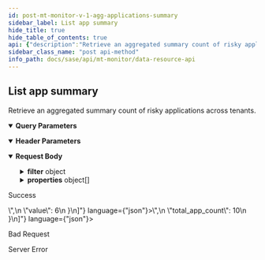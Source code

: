 ```yaml
---
id: post-mt-monitor-v-1-agg-applications-summary
sidebar_label: List app summary
hide_title: true
hide_table_of_contents: true
api: {"description":"Retrieve an aggregated summary count of risky applications across tenants.                   \n","operationId":"post-mt-monitor-v1-agg-applications-summary","parameters":[{"description":"Must be `tenant`. Using the query parameter returns all the aggregated responses for the current parent tenant and its child tenants. If not used, the results for just the current tenant are returned. \n","in":"query","name":"agg_by","schema":{"type":"string"}},{"description":"Must be one of the following: `de`, `americas`, `europe`, `uk`, `sg`, `ca`, `jp`, `au`, `in`. Returns details from the Cortex Data Lake (CDL) region specified.  \n","in":"header","name":"X-PANW-Region","schema":{"type":"string"}}],"requestBody":{"content":{"application/json":{"examples":{"Blocked Risky Apps":{"value":{"filter":{"operator":"AND","rules":[{"rule":"blocked"},{"rule":"app_risky"},{"operator":"last_n_days","property":"event_time","values":[7]}]},"properties":[{"property":"total_app_count"},{"property":"risk_of_app_count"},{"property":"blocked_app_count"}]}},"Top Tenants using Risky Applications":{"value":{"count":4,"filter":{"operator":"AND","rules":[{"operator":"last_n_days","property":"event_time","values":[30]}]},"properties":[{"property":"sub_tenant_id"},{"alias":"value","property":"risk_of_app_count","sort":{"order":"desc"}}]}},"Total Risky Apps":{"value":{"filter":{"operator":"AND","rules":[{"rule":"app_risky"},{"operator":"last_n_days","property":"event_time","values":[7]}]},"properties":[{"property":"total_app_count"},{"property":"risk_of_app_count"}]}},"Total Risky Apps Per Tenant":{"value":{"filter":{"operator":"AND","rules":[{"rule":"blocked"},{"rule":"app_risky"},{"operator":"last_n_days","property":"event_time","values":[7]}]},"properties":[{"property":"sub_tenant_id"},{"property":"total_app_count"},{"property":"risk_of_app_count"}]}},"Unblocked Risky Apps":{"value":{"filter":{"operator":"AND","rules":[{"rule":"unblocked"},{"rule":"app_risky"},{"operator":"last_n_days","property":"event_time","values":[7]}]},"properties":[{"property":"total_app_count"},{"property":"risk_of_app_count"},{"property":"unblocked_app_count"}]}}},"schema":{"properties":{"filter":{"allOf":[{"description":"App summary filter. Consists of a required operator and an array of rules objects. \n","properties":{"operator":{"description":"Must be `AND`. \n","type":"string"},"rules":{"anyOf":[{"description":"Applications summary rule.  \n","properties":{"rule":{"description":"Rule name that is set to one of the example values. See See [AppSummaryRule](/sase/docs/filters#appsummaryrule).\n","example":"app_risky","type":"string"}},"type":"object"},{"properties":{"operator":{"description":"Filter operator that is one of the example values and is run on the property field","example":"gt, lt, last_n_minutes, last_n_hours, last_n_days","type":"string"},"property":{"description":"Filter property field that is one of the example values","example":"event_time, update_time, updated_time","type":"string"},"values":{"description":"Filter property value","example":"minute, hour or day counts if property is event_time","items":{"type":"string"},"type":"array"}},"type":"object"}],"description":"See [AppSummaryRule](/sase/docs/filters#appsummaryrule) and [TimeFilter](/sase/docs/filters#timefilter). \n","items":{"type":"object"},"type":"array"}},"required":["operator"],"type":"object"},{"description":"filter json object"}]},"properties":{"description":"List of property json objects","items":{"description":"Property field name.\n","properties":{"alias":{"type":"string"},"property":{"description":"App summary property fields will be returned in the API response. See [AppSummaryProperty](/sase/docs/filters#appsummaryproperty). \n","example":"sub_tenant_id, total_app_count, total_app_remote_network, total_app_mobile_users,total_app_proxy_nodes","type":"string"}},"type":"object"},"type":"array"}},"required":["properties","filter"],"type":"object"}}}},"responses":{"200":{"content":{"application/json":{"examples":{"Blocked Risky Apps":{"value":[{"blocked_apps_count":10,"risk_of_app_count":10,"total_app_count":10}]},"Top Tenants using Risky Applications":{"value":[{"sub_tenant_id":"<sub-tenant-id>","value":6}]},"Total Risky Apps":{"value":[{"risk_of_app_count":10,"total_app_count":10}]},"Total Risky Apps Per Tenant":{"value":[{"risk_of_app_count":10,"sub_tenant_id":"<sub_tenant_id>","total_app_count":10}]},"Unblocked Risky Apps":{"value":[{"risk_of_app_count":10,"total_app_count":10,"unblocked_apps_count":10}]}}}},"description":"Success"},"400":{"description":"Bad Request"},"500":{"description":"Server Error"}},"security":[{"Bearer":[]}],"tags":["DataResources"],"method":"post","path":"/mt/monitor/v1/agg/applications/summary","servers":[{"url":"https://api.sase.paloaltonetworks.com"}],"securitySchemes":{"Bearer":{"scheme":"bearer","type":"http"}},"jsonRequestBodyExample":{"filter":{"operator":"string","rules":{"rule":"app_risky"}},"properties":[{"alias":"string","property":"sub_tenant_id, total_app_count, total_app_remote_network, total_app_mobile_users,total_app_proxy_nodes"}]},"info":{"contact":{},"description":"Use the Data Resource API for retrieving aggregated summaries and counts across tenants for threats, alerts, risky applications, URLs, and upgrades.\n","title":"Data Resource API","version":"1.0"},"postman":{"name":"List app summary","description":{"content":"Retrieve an aggregated summary count of risky applications across tenants.                   \n","type":"text/plain"},"url":{"path":["mt","monitor","v1","agg","applications","summary"],"host":["{{baseUrl}}"],"query":[{"disabled":false,"description":{"content":"Must be `tenant`. Using the query parameter returns all the aggregated responses for the current parent tenant and its child tenants. If not used, the results for just the current tenant are returned. \n","type":"text/plain"},"key":"agg_by","value":""}],"variable":[]},"header":[{"disabled":false,"description":{"content":"Must be one of the following: `de`, `americas`, `europe`, `uk`, `sg`, `ca`, `jp`, `au`, `in`. Returns details from the Cortex Data Lake (CDL) region specified.  \n","type":"text/plain"},"key":"X-PANW-Region","value":""},{"key":"Content-Type","value":"application/json"},{"key":"Accept","value":"application/json"}],"method":"POST","body":{"mode":"raw","raw":"\"\"","options":{"raw":{"language":"json"}}},"auth":{"type":"bearer","bearer":[{"type":"any","value":"<Bearer Token>","key":"token"}]}}}
sidebar_class_name: "post api-method"
info_path: docs/sase/api/mt-monitor/data-resource-api
---
```



## List app summary



Retrieve an aggregated summary count of risky applications across tenants.                   


<details style={{"marginBottom":"1rem"}} data-collapsed={false} open={true}><summary style={{}}><strong>Query Parameters</strong></summary><div><ul><ParamsItem className={"paramsItem"} param={{"description":"Must be `tenant`. Using the query parameter returns all the aggregated responses for the current parent tenant and its child tenants. If not used, the results for just the current tenant are returned. \n","in":"query","name":"agg_by","schema":{"type":"string"}}}></ParamsItem></ul></div></details><details style={{"marginBottom":"1rem"}} data-collapsed={false} open={true}><summary style={{}}><strong>Header Parameters</strong></summary><div><ul><ParamsItem className={"paramsItem"} param={{"description":"Must be one of the following: `de`, `americas`, `europe`, `uk`, `sg`, `ca`, `jp`, `au`, `in`. Returns details from the Cortex Data Lake (CDL) region specified.  \n","in":"header","name":"X-PANW-Region","schema":{"type":"string"}}}></ParamsItem></ul></div></details><MimeTabs><TabItem label={"application/json"} value={"application/json-schema"}><details style={{}} data-collapsed={false} open={true}><summary style={{"textAlign":"left"}}><strong>Request Body</strong></summary><div style={{"textAlign":"left","marginLeft":"1rem"}}></div><ul style={{"marginLeft":"1rem"}}><SchemaItem collapsible={true} className={"schemaItem"}><details style={{}}><summary style={{}}><strong>filter</strong><span style={{"opacity":"0.6"}}> object</span></summary><div style={{"marginLeft":"1rem"}}><div style={{"marginTop":".5rem","marginBottom":".5rem"}}>

App summary filter. Consists of a required operator and an array of rules objects. 


</div><SchemaItem collapsible={false} name={"operator"} required={true} schemaDescription={"Must be `AND`. \n"} schemaName={"string"} qualifierMessage={undefined} defaultValue={undefined}></SchemaItem><SchemaItem collapsible={true} className={"schemaItem"}><details style={{}}><summary style={{}}><strong>rules</strong><span style={{"opacity":"0.6"}}> object[]</span></summary><div style={{"marginLeft":"1rem"}}><div style={{"marginTop":".5rem","marginBottom":".5rem"}}>

See [AppSummaryRule](/sase/docs/filters#appsummaryrule) and [TimeFilter](/sase/docs/filters#timefilter). 


</div><li><div><span className={"badge badge--info"}>anyOf</span><SchemaTabs><TabItem label={"MOD1"} value={"0-item-properties"}><SchemaItem collapsible={false} name={"rule"} required={false} schemaDescription={"Rule name that is set to one of the example values. See See [AppSummaryRule](/sase/docs/filters#appsummaryrule).\n"} schemaName={"string"} qualifierMessage={undefined} defaultValue={undefined}></SchemaItem></TabItem><TabItem label={"MOD2"} value={"1-item-properties"}><SchemaItem collapsible={false} name={"operator"} required={false} schemaDescription={"Filter operator that is one of the example values and is run on the property field"} schemaName={"string"} qualifierMessage={undefined} defaultValue={undefined}></SchemaItem><SchemaItem collapsible={false} name={"property"} required={false} schemaDescription={"Filter property field that is one of the example values"} schemaName={"string"} qualifierMessage={undefined} defaultValue={undefined}></SchemaItem><SchemaItem collapsible={false} name={"values"} required={false} schemaDescription={"Filter property value"} schemaName={"string[]"} qualifierMessage={undefined} defaultValue={undefined}></SchemaItem></TabItem></SchemaTabs></div></li></div></details></SchemaItem></div></details></SchemaItem><SchemaItem collapsible={true} className={"schemaItem"}><details style={{}}><summary style={{}}><strong>properties</strong><span style={{"opacity":"0.6"}}> object[]</span></summary><div style={{"marginLeft":"1rem"}}><div style={{"marginTop":".5rem","marginBottom":".5rem"}}>

List of property json objects

</div><SchemaItem collapsible={false} name={"alias"} required={false} schemaDescription={undefined} schemaName={"string"} qualifierMessage={undefined} defaultValue={undefined}></SchemaItem><SchemaItem collapsible={false} name={"property"} required={false} schemaDescription={"App summary property fields will be returned in the API response. See [AppSummaryProperty](/sase/docs/filters#appsummaryproperty). \n"} schemaName={"string"} qualifierMessage={undefined} defaultValue={undefined}></SchemaItem></div></details></SchemaItem></ul></details></TabItem></MimeTabs><div><ApiTabs><TabItem label={"200"} value={"200"}><div>

Success

</div><div><MimeTabs groupId={"mime-type"}><TabItem label={"application/json"} value={"application/json"}><SchemaTabs groupId={"schema-tabs"}><TabItem label={" Blocked  Risky  Apps"} value={" Blocked  Risky  Apps"}><ResponseSamples responseExample={"[\n  {\n    \"blocked_apps_count\": 10,\n    \"risk_of_app_count\": 10,\n    \"total_app_count\": 10\n  }\n]"} language={"json"}></ResponseSamples></TabItem><TabItem label={" Top  Tenants using  Risky  Applications"} value={" Top  Tenants using  Risky  Applications"}><ResponseSamples responseExample={"[\n  {\n    \"sub_tenant_id\": \"<sub-tenant-id>\",\n    \"value\": 6\n  }\n]"} language={"json"}></ResponseSamples></TabItem><TabItem label={" Total  Risky  Apps"} value={" Total  Risky  Apps"}><ResponseSamples responseExample={"[\n  {\n    \"risk_of_app_count\": 10,\n    \"total_app_count\": 10\n  }\n]"} language={"json"}></ResponseSamples></TabItem><TabItem label={" Total  Risky  Apps  Per  Tenant"} value={" Total  Risky  Apps  Per  Tenant"}><ResponseSamples responseExample={"[\n  {\n    \"risk_of_app_count\": 10,\n    \"sub_tenant_id\": \"<sub_tenant_id>\",\n    \"total_app_count\": 10\n  }\n]"} language={"json"}></ResponseSamples></TabItem><TabItem label={" Unblocked  Risky  Apps"} value={" Unblocked  Risky  Apps"}><ResponseSamples responseExample={"[\n  {\n    \"risk_of_app_count\": 10,\n    \"total_app_count\": 10,\n    \"unblocked_apps_count\": 10\n  }\n]"} language={"json"}></ResponseSamples></TabItem></SchemaTabs></TabItem></MimeTabs></div></TabItem><TabItem label={"400"} value={"400"}><div>

Bad Request

</div><div></div></TabItem><TabItem label={"500"} value={"500"}><div>

Server Error

</div><div></div></TabItem></ApiTabs></div>
      